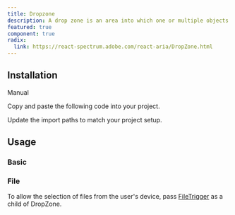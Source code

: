 ```yaml
---
title: Dropzone
description: A drop zone is an area into which one or multiple objects can be dragged and dropped.
featured: true
component: true
radix:
  link: https://react-spectrum.adobe.com/react-aria/DropZone.html
---
```


<ComponentPreview name="dropzone-demo" />

## Installation

<Tabs defaultValue="manual">

<TabsList>
  <TabsTrigger value="manual">Manual</TabsTrigger>
</TabsList>

<TabsContent value="manual">

<Steps>

<Step>Copy and paste the following code into your project.</Step>

<ComponentSource name="dropzone" />

<Step>Update the import paths to match your project setup.</Step>

</Steps>

</TabsContent>

</Tabs>

## Usage

### Basic

<ComponentPreview name="dropzone-demo" />

### File

To allow the selection of files from the user's device, pass [FileTrigger](../../../docs/components/file-trigger) as a child of DropZone.

<ComponentPreview name="dropzone-file" />
